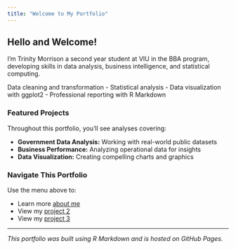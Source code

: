 ```yaml
---
title: "Welcome to My Portfolio"
---
```


## Hello and Welcome!

I'm Trinity Morrison a second year student at VIU in the BBA program, developing skills in data analysis, business intelligence, and statistical computing.


Data cleaning and transformation
- Statistical analysis
- Data visualization with ggplot2
- Professional reporting with R Markdown

### Featured Projects

Throughout this portfolio, you'll see analyses covering:

- **Government Data Analysis:** Working with real-world public datasets
- **Business Performance:** Analyzing operational data for insights
- **Data Visualization:** Creating compelling charts and graphics

### Navigate This Portfolio

Use the menu above to:

- Learn more [about me](about.html)
- View my [project 2](project2.html)
- View my [project 3](project3.html)

---

*This portfolio was built using R Markdown and is hosted on GitHub Pages.*
